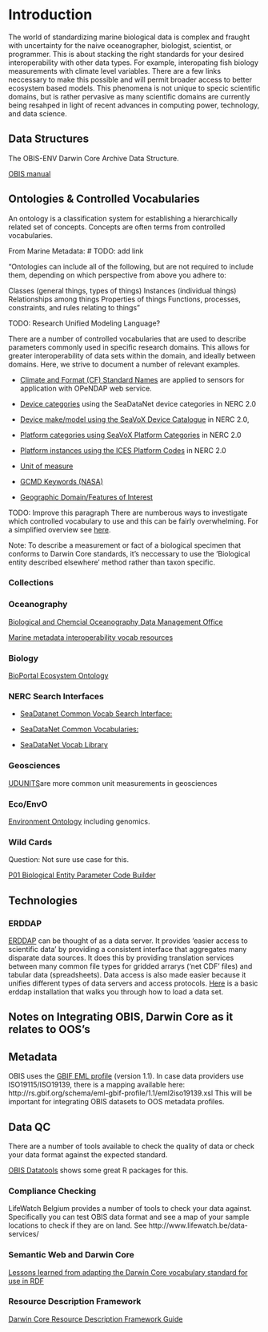 # Introduction {#intro}

The world of standardizing marine biological data is complex and fraught with uncertainty for the naive oceanographer, biologist, scientist, or programmer. This is about stacking the right standards for your desired interoperability with other data types. For example, interopating fish biology measurements with climate level variables. There are a few links neccessary to make this possible and will permit broader access to better ecosystem based models. This phenomena is not unique to specic scientific domains, but is rather pervasive as many scientific domains are currently being resahped in light of recent advances in computing power, technology, and data science.

## Data Structures

The OBIS-ENV Darwin Core Archive Data Structure.

[OBIS manual]("https://obis.org/manual/")

## Ontologies & Controlled Vocabularies

An ontology is a classification system for establishing a hierarchically related set of concepts. Concepts are often terms from controlled vocabularies.

From Marine Metadata: # TODO: add link

"Ontologies can include all of the following, but are not required to include them, depending on which perspective from above you adhere to:

Classes (general things, types of things)
Instances (individual things)
Relationships among things
Properties of things
Functions, processes, constraints, and rules relating to things"

TODO: Research Unified Modeling Language?

There are a number of controlled vocabularies that are used to describe parameters commonly used in specific research domains. This allows for greater interoperability of data sets within the domain, and ideally between domains. Here, we strive to document a number of relevant examples. 

* [Climate and Format (CF) Standard Names]("http://cfconventions.org/standard-names.html") are applied to sensors for application with OPeNDAP web service. 

* [Device categories]("http://vocab.nerc.ac.uk/collection/L05/current/") using the SeaDataNet device categories in NERC 2.0

* [Device make/model using the SeaVoX Device Catalogue]("http://vocab.nerc.ac.uk/collection/L22/current/") in NERC 2.0, 

* [Platform categories using SeaVoX Platform Categories]("http://vocab.nerc.ac.uk/collection/L06/current/") in NERC 2.0

* [Platform instances using the ICES Platform Codes]("http://vocab.nerc.ac.uk/collection/C17/current/") in NERC 2.0

* [Unit of measure]("http://vocab.nerc.ac.uk/collection/P06/current/") 

* [GCMD Keywords (NASA)]("http://vocab.nerc.ac.uk/collection/P04/current/")

* [Geographic Domain/Features of Interest]("http://vocab.nerc.ac.uk/collection/C19/current/")

TODO: Improve this paragraph
There are numberous ways to investigate which controlled vocabulary to use and this can be fairly overwhelming. For a simplified overview see [here]("http://seadatanet.maris2.nl/v_bodc_vocab_v2/vocab_relations.asp?lib=P08").

Note: To describe a measurement or fact of a biological specimen that conforms to Darwin Core standards, it's neccessary to use the 'Biological entity described elsewhere' method rather than taxon specific.

### Collections

### Oceanography

[Biological and Chemcial Oceanography Data Management Office](http://www.bco-dmo.org/)

[Marine metadata interoperability vocab resources](https://mmisw.org/ont/#/)

### Biology

[BioPortal Ecosystem Ontology](http://bioportal.bioontology.org/ontologies/ECSO)

### NERC Search Interfaces

* [SeaDatanet Common Vocab Search Interface:](http://seadatanet.maris2.nl/v_bodc_vocab_v2/welcome.asp)

* [SeaDataNet Common Vocabularies:](https://www.seadatanet.org/Standards/Common-Vocabularies/)

* [SeaDataNet Vocab Library](http://seadatanet.maris2.nl/v_bodc_vocab_v2/vocab_relations.asp?lib=P08)


### Geosciences

[UDUNITS](https://www.unidata.ucar.edu/software/udunits/)are more common unit measurements in geosciences

### Eco/EnvO

[Environment Ontology]("http://www.obofoundry.org/ontology/envo.html") including genomics.

### Wild Cards

Question: Not sure use case for this. 

[P01 Biological Entity Parameter Code Builder]("https://www.bodc.ac.uk/resources/vocabularies/vocabulary_builder/biomodel/")

## Technologies

### ERDDAP

[ERDDAP]("https://coastwatch.pfeg.noaa.gov/erddap/index.html") can be thought of as a data server. It provides 'easier access to scientific data' by providing a consistent interface that aggregates many disparate data sources. It does this by providing translation services between many common file types for gridded arrarys ('net CDF' files) and tabular data (spreadsheets). Data access is also made easier because it unifies different types of data servers and access protocols. [Here]("https://github.com/HakaiInstitute/erddap-basic") is a basic erddap installation that walks you through how to load a data set.


## Notes on Integrating OBIS, Darwin Core as it relates to OOS's

## Metadata

OBIS uses the [GBIF EML profile](http://rs.gbif.org/schema/eml-gbif-profile/1.1/eml-gbif-profile.xsd) (version 1.1). In case data providers use ISO19115/ISO19139, there is a mapping available here: http://rs.gbif.org/schema/eml-gbif-profile/1.1/eml2iso19139.xsl This will be important for integrating OBIS datasets to OOS metadata profiles.

## Data QC

There are a number of tools available to check the quality of data or check your data format against the expected standard.

[OBIS Datatools](https://obis.org/manual/processing/) shows some great R packages for this.

### Compliance Checking 

LifeWatch Belgium provides a number of tools to check your data against.
Specifically you can test OBIS data format and see a map of your sample locations to check if they are on land.
See http://www.lifewatch.be/data-services/

### Semantic Web and Darwin Core

[Lessons learned from adapting the Darwin Core vocabulary standard for use in RDF]("http://www.semantic-web-journal.net/system/files/swj1093.pdf")

### Resource Description Framework

[Darwin Core Resource Description Framework Guide]("https://dwc.tdwg.org/rdf/")
